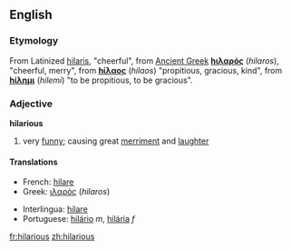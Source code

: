 ==English==
===Etymology===
From Latinized {{Gr.}} [[hilaris]], "cheerful", from [[Ancient Greek]] 
'''[[hιλαρός]]''' (''hilaros''), "cheerful, merry", from '''[[hίλαος]]''' (''hilaos'') "propitious, gracious, kind", from '''[[hίλημι]]''' (''hilemi'') "to be  propitious, to be gracious".

===Adjective===
'''hilarious'''
# very [[funny]]; causing great [[merriment]] and [[laughter]]

====Translations====
{{top}}
*French: [[hilare]]
*Greek: [[ιλαρός]] (''hilaros'') {{m}}
{{mid}}
*Interlingua: [[hilare]]
*Portuguese: [[hilário]] ''m'', [[hilária]] ''f''
{{bottom}}

[[fr:hilarious]]
[[zh:hilarious]]